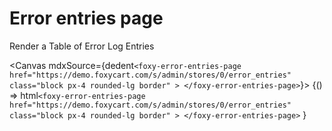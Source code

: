 
<Meta title="Other" />

# Error entries page

<Subtitle>Render a Table of Error Log Entries</Subtitle>

<Canvas
  mdxSource={dedent`
  <foxy-error-entries-page
    href="https://demo.foxycart.com/s/admin/stores/0/error_entries"
    class="block px-4 rounded-lg border"
    >
    </foxy-error-entries-page>
    `}>
  <Story name="ErrorEntryPage">
    {() =>
      html`
    <foxy-error-entries-page
    href="https://demo.foxycart.com/s/admin/stores/0/error_entries"
    class="block px-4 rounded-lg border"
    >
    </foxy-error-entries-page>
    `
    }
  </Story>
</Canvas>

